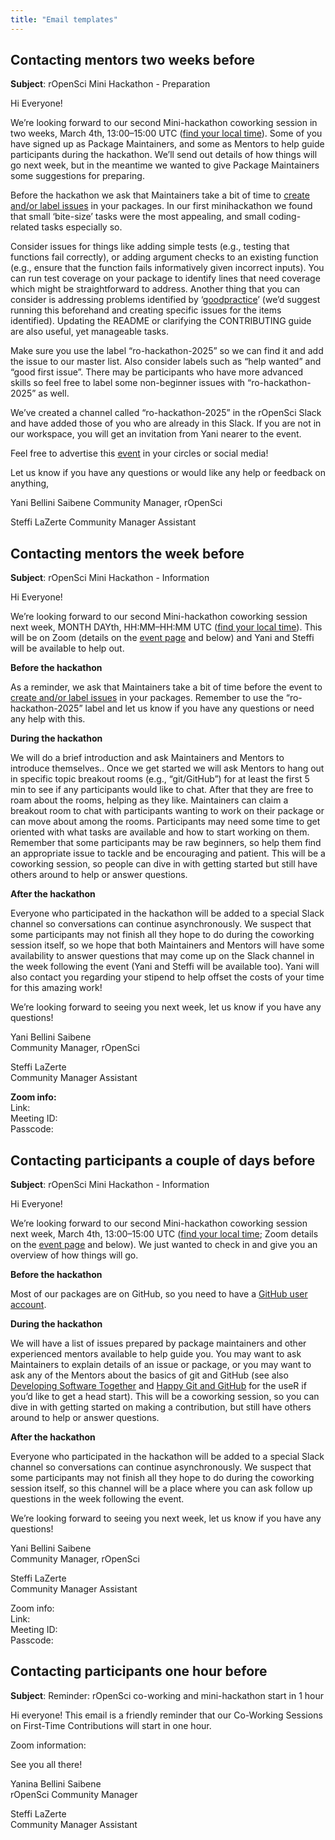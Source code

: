 ```yaml
---
title: "Email templates"
---
```



## Contacting mentors two weeks before

**Subject**: rOpenSci Mini Hackathon - Preparation

Hi Everyone!

We’re looking forward to our second Mini-hackathon coworking session in two weeks, March 4th, 13:00–15:00 UTC ([find your local time](https://www.timeanddate.com/worldclock/fixedtime.html?msg=Co-working+first+time+contributors&iso=20250204T01&p1=1440&ah=2)). Some of you have signed up as Package Maintainers, and some as Mentors to help guide participants during the hackathon. We’ll send out details of how things will go next week, but in the meantime we wanted to give Package Maintainers some suggestions for preparing.

Before the hackathon we ask that Maintainers take a bit of time to [create and/or label issues](https://ropensci.org/blog/2023/09/19/help-wanted/) in your packages. In our first minihackathon we found that small ‘bite-size’ tasks were the most appealing, and small coding-related tasks especially so.

Consider issues for things like adding simple tests (e.g., testing that functions fail correctly), or adding argument checks to an existing function (e.g., ensure that the function fails informatively given incorrect inputs). You can run test coverage on your package to identify lines that need coverage which might be straightforward to address. Another thing that you can consider is addressing problems identified by ‘[goodpractice](http://goodpractice)’ (we’d suggest running this beforehand and creating specific issues for the items identified). Updating the README or clarifying the CONTRIBUTING guide are also useful, yet manageable tasks. 

Make sure you use the label “ro-hackathon-2025” so we can find it and add the issue to our master list. Also consider labels such as “help wanted” and “good first issue”. There may be participants who have more advanced skills so feel free to label some non-beginner issues with “ro-hackathon-2025” as well. 

We’ve created a channel called “ro-hackathon-2025” in the rOpenSci Slack and have added those of you who are already in this Slack. If you are not in our workspace, you will get an invitation from Yani nearer to the event.

Feel free to advertise this [event](https://ropensci.org/events/coworking-2025-03/) in your circles or social media!

Let us know if you have any questions or would like any help or feedback on anything,

Yani Bellini Saibene
Community Manager, rOpenSci

Steffi LaZerte
Community Manager Assistant

## Contacting mentors the week before

**Subject**: rOpenSci Mini Hackathon - Information

Hi Everyone!

We’re looking forward to our second Mini-hackathon coworking session next week, MONTH DAYth, HH:MM–HH:MM UTC ([find your local time](https://www.timeanddate.com/worldclock/fixedtime.html?msg=Co-working+first+time+contributors&iso=20250204T01&p1=1440&ah=2)). This will be on Zoom (details on the [event page](https://ropensci.org/events/coworking-2025-03/) and below) and Yani and Steffi will be available to help out.

**Before the hackathon**

As a reminder, we ask that Maintainers take a bit of time before the event to [create and/or label issues](https://ropensci.org/blog/2023/09/19/help-wanted/) in your packages. Remember to use the “ro-hackathon-2025” label and let us know if you have any questions or need any help with this.

**During the hackathon**

We will do a brief introduction and ask Maintainers and Mentors to introduce themselves.. Once we get started we will ask Mentors to hang out in specific topic breakout rooms (e.g., “git/GitHub”) for at least the first 5 min to see if any participants would like to chat. After that they are free to roam about the rooms, helping as they like. Maintainers can claim a breakout room to chat with participants wanting to work on their package or can move about among the rooms. Participants may need some time to get oriented with what tasks are available and how to start working on them. Remember that some participants may be raw beginners, so help them find an appropriate issue to tackle and be encouraging and patient. This will be a coworking session, so people can dive in with getting started but still have others around to help or answer questions.

**After the hackathon**

Everyone who participated in the hackathon will be added to a special Slack channel so conversations can continue asynchronously. We suspect that some participants may not finish all they hope to do during the coworking session itself, so we hope that both Maintainers and Mentors will have some availability to answer questions that may come up on the Slack channel in the week following the event (Yani and Steffi will be available too). Yani will also contact you regarding your stipend to help offset the costs of your time for this amazing work!

We’re looking forward to seeing you next week, let us know if you have any questions!

Yani Bellini Saibene  
Community Manager, rOpenSci

Steffi LaZerte  
Community Manager Assistant

**Zoom info:**    
Link:   
Meeting ID:   
Passcode:   
  

## Contacting participants a couple of days before

**Subject**: rOpenSci Mini Hackathon - Information

Hi Everyone!

We’re looking forward to our second Mini-hackathon coworking session next week, March 4th, 13:00–15:00 UTC ([find your local time](https://www.timeanddate.com/worldclock/fixedtime.html?msg=Co-working+first+time+contributors&iso=20250304T13&p1=1440&ah=2); Zoom details on the [event page](https://ropensci.org/events/coworking-2025-03/) and below). We just wanted to check in and give you an overview of how things will go.

**Before the hackathon**

Most of our packages are on GitHub, so you need to have a [GitHub user account](https://github.com/signup). 

**During the hackathon**

We will have a list of issues prepared by package maintainers and other experienced mentors available to help guide you. You may want to ask Maintainers to explain details of an issue or package, or you may want to ask any of the Mentors about the basics of git and GitHub (see also [Developing Software Together](https://paocorrales.github.io/git-developing-software-together/) and [Happy Git and GitHub](https://happygitwithr.com/) for the useR if you’d like to get a head start). This will be a coworking session, so you can dive in with getting started on making a contribution, but still have others around to help or answer questions.

**After the hackathon**

Everyone who participated in the hackathon will be added to a special Slack channel so conversations can continue asynchronously. We suspect that some participants may not finish all they hope to do during the coworking session itself, so this channel will be a place where you can ask follow up questions in the week following the event.

We’re looking forward to seeing you next week, let us know if you have any questions!

Yani Bellini Saibene  
Community Manager, rOpenSci

Steffi LaZerte  
Community Manager Assistant

Zoom info:  
Link:   
Meeting ID:   
Passcode:   


## Contacting participants one hour before

**Subject**: Reminder: rOpenSci co-working and mini-hackathon start in 1 hour

Hi everyone!  This email is a friendly reminder that our Co-Working Sessions on First-Time Contributions will start in one hour. 

Zoom information:  

See you all there!  

Yanina Bellini Saibene    
rOpenSci Community Manager    

Steffi LaZerte  
Community Manager Assistant


